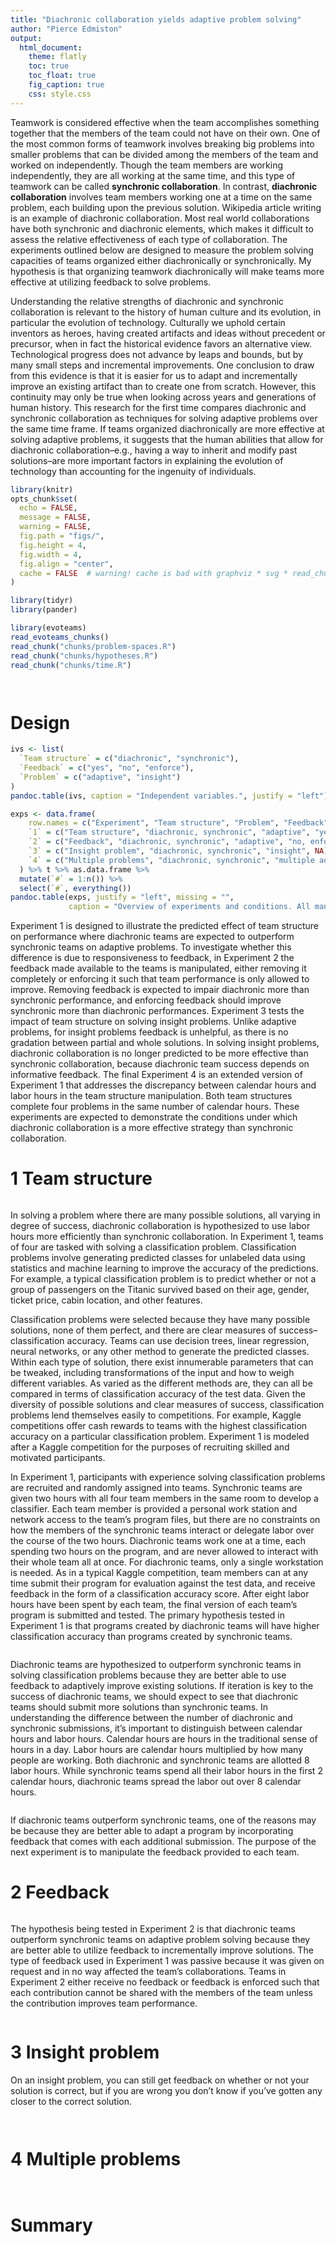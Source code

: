 ```yaml
---
title: "Diachronic collaboration yields adaptive problem solving"
author: "Pierce Edmiston"
output:
  html_document:
    theme: flatly
    toc: true
    toc_float: true
    fig_caption: true
    css: style.css
---
```


Teamwork is considered effective when the team accomplishes something together that the members of the team could not have on their own. One of the most common forms of teamwork involves breaking big problems into smaller problems that can be divided among the members of the team and worked on independently. Though the team members are working independently, they are all working at the same time, and this type of teamwork can be called **synchronic collaboration**. In contrast, **diachronic collaboration** involves team members working one at a time on the same problem, each building upon the previous solution. Wikipedia article writing is an example of diachronic collaboration. Most real world collaborations have both synchronic and diachronic elements, which makes it difficult to assess the relative effectiveness of each type of collaboration. The experiments outlined below are designed to measure the problem solving capacities of teams organized either diachronically or synchronically. My hypothesis is that organizing teamwork diachronically will make teams more effective at utilizing feedback to solve problems.

Understanding the relative strengths of diachronic and synchronic collaboration is relevant to the history of human culture and its evolution, in particular the evolution of technology. Culturally we uphold certain inventors as heroes, having created artifacts and ideas without precedent or precursor, when in fact the historical evidence favors an alternative view. Technological progress does not advance by leaps and bounds, but by many small steps and incremental improvements. One conclusion to draw from this evidence is that it is easier for us to adapt and incrementally improve an existing artifact than to create one from scratch. However, this continuity may only be true when looking across years and generations of human history. This research for the first time compares diachronic and synchronic collaboration as techniques for solving adaptive problems over the same time frame. If teams organized diachronically are more effective at solving adaptive problems, it suggests that the human abilities that allow for diachronic collaboration--e.g., having a way to inherit and modify past solutions--are more important factors in explaining the evolution of technology than accounting for the ingenuity of individuals.

```r
library(knitr)
opts_chunk$set(
  echo = FALSE,
  message = FALSE,
  warning = FALSE,
  fig.path = "figs/",
  fig.height = 4,
  fig.width = 4,
  fig.align = "center",
  cache = FALSE  # warning! cache is bad with graphviz * svg * read_chunk
)

library(tidyr)
library(pander)
```

```r
library(evoteams)
read_evoteams_chunks()
read_chunk("chunks/problem-spaces.R")
read_chunk("chunks/hypotheses.R")
read_chunk("chunks/time.R")
```

```r
```

```r
```

# Design

```r
ivs <- list(
  `Team structure` = c("diachronic", "synchronic"),
  `Feedback` = c("yes", "no", "enforce"),
  `Problem` = c("adaptive", "insight")
)
pandoc.table(ivs, caption = "Independent variables.", justify = "left")

exps <- data.frame(
    row.names = c("Experiment", "Team structure", "Problem", "Feedback"),
    `1` = c("Team structure", "diachronic, synchronic", "adaptive", "yes"),
    `2` = c("Feedback", "diachronic, synchronic", "adaptive", "no, enforce"),
    `3` = c("Insight problem", "diachronic, synchronic", "insight", NA),
    `4` = c("Multiple problems", "diachronic, synchronic", "multiple adaptive", "yes")
  ) %>% t %>% as.data.frame %>%
  mutate(`#` = 1:n()) %>%
  select(`#`, everything())
pandoc.table(exps, justify = "left", missing = "",
             caption = "Overview of experiments and conditions. All manipulations are between team.")
```

Experiment 1 is designed to illustrate the predicted effect of team structure on performance where diachronic teams are expected to outperform synchronic teams on adaptive problems. To investigate whether this difference is due to responsiveness to feedback, in Experiment 2 the feedback made available to the teams is manipulated, either removing it completely or enforcing it such that team performance is only allowed to improve. Removing feedback is expected to impair diachronic more than synchronic performance, and enforcing feedback should improve synchronic more than diachronic performances. Experiment 3 tests the impact of team structure on solving insight problems. Unlike adaptive problems, for insight problems feedback is unhelpful, as there is no gradation between partial and whole solutions. In solving insight problems, diachronic collaboration is no longer predicted to be more effective than synchronic collaboration, because diachronic team success depends on informative feedback. The final Experiment 4 is an extended version of Experiment 1 that addresses the discrepancy between calendar hours and labor hours in the team structure manipulation. Both team structures complete four problems in the same number of calendar hours. These experiments are expected to demonstrate the conditions under which diachronic collaboration is a more effective strategy than synchronic collaboration.

# 1 Team structure

```r
```

In solving a problem where there are many possible solutions, all varying in degree of success, diachronic collaboration is hypothesized to use labor hours more efficiently than synchronic collaboration. In Experiment 1, teams of four are tasked with solving a classification problem. Classification problems involve generating predicted classes for unlabeled data using statistics and machine learning to improve the accuracy of the predictions. For example, a typical classification problem is to predict whether or not a group of passengers on the Titanic survived based on their age, gender, ticket price, cabin location, and other features.

Classification problems were selected because they have many possible solutions, none of them perfect, and there are clear measures of success--classification accuracy. Teams can use decision trees, linear regression, neural networks, or any other method to generate the predicted classes. Within each type of solution, there exist innumerable parameters that can be tweaked, including transformations of the input and how to weigh different variables. As varied as the different methods are, they can all be compared in terms of classification accuracy of the test data. Given the diversity of possible solutions and clear measures of success, classification problems lend themselves easily to competitions. For example, Kaggle competitions offer cash rewards to teams with the highest classification accuracy on a particular classification problem. Experiment 1 is modeled after a Kaggle competition for the purposes of recruiting skilled and motivated participants.

In Experiment 1, participants with experience solving classification problems are recruited and randomly assigned into teams. Synchronic teams are given two hours with all four team members in the same room to develop a classifier. Each team member is provided a personal work station and network access to the team's program files, but there are no constraints on how the members of the synchronic teams interact or delegate labor over the course of the two hours. Diachronic teams work one at a time, each spending two hours on the program, and are never allowed to interact with their whole team all at once. For diachronic teams, only a single workstation is needed. As in a typical Kaggle competition, team members can at any time submit their program for evaluation against the test data, and receive feedback in the form of a classification accuracy score. After eight labor hours have been spent by each team, the final version of each team's program is submitted and tested. The primary hypothesis tested in Experiment 1 is that programs created by diachronic teams will have higher classification accuracy than programs created by synchronic teams.

```r
```

Diachronic teams are hypothesized to outperform synchronic teams in solving classification problems because they are better able to use feedback to adaptively improve existing solutions. If iteration is key to the success of diachronic teams, we should expect to see that diachronic teams should submit more solutions than synchronic teams. In understanding the difference between the number of diachronic and synchronic submissions, it's important to distinguish between calendar hours and labor hours. Calendar hours are hours in the traditional sense of hours in a day. Labor hours are calendar hours multiplied by how many people are working. Both diachronic and synchronic teams are allotted 8 labor hours. While synchronic teams spend all their labor hours in the first 2 calendar hours, diachronic teams spread the labor out over 8 calendar hours.

```r
```

If diachronic teams outperform synchronic teams, one of the reasons may be because they are better able to adapt a program by incorporating feedback that comes with each additional submission. The purpose of the next experiment is to manipulate the feedback provided to each team.

# 2 Feedback

```r
```

The hypothesis being tested in Experiment 2 is that diachronic teams outperform synchronic teams on adaptive problem solving because they are better able to utilize feedback to incrementally improve solutions. The type of feedback used in Experiment 1 was passive because it was given on request and in no way affected the team's collaborations. Teams in Experiment 2 either receive no feedback or feedback is enforced such that each contribution cannot be shared with the members of the team unless the contribution improves team performance.

```r
```

# 3 Insight problem

On an insight problem, you can still get feedback on whether or not your solution is correct, but if you are wrong you don't know if you've gotten any closer to the correct solution.

```r
```

```r
```

# 4 Multiple problems

```r
```

```r
```

# Summary
